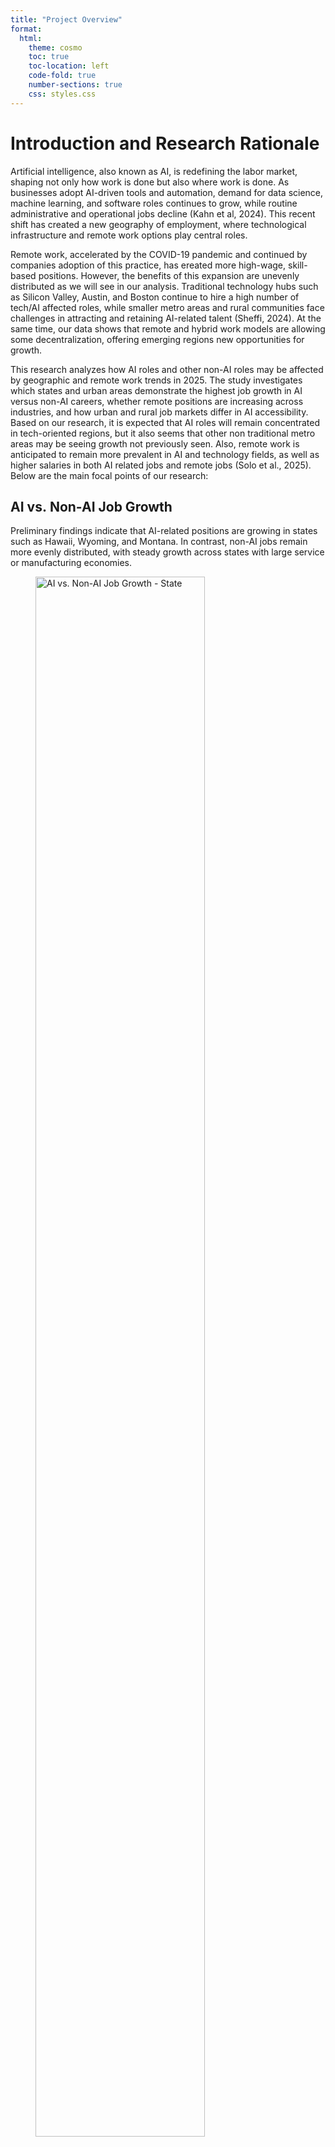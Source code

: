 ```yaml
---
title: "Project Overview"
format: 
  html:
    theme: cosmo        
    toc: true           
    toc-location: left  
    code-fold: true    
    number-sections: true
    css: styles.css     
---
```

# Introduction and Research Rationale

Artificial intelligence, also known as AI, is redefining the labor market, shaping not only how work is done but also where work is done. As businesses adopt AI-driven tools and automation, demand for data science, machine learning, and software roles continues to grow, while routine administrative and operational jobs decline (Kahn et al, 2024). This recent shift has created a new geography of employment, where technological infrastructure and remote work options play central roles.

Remote work, accelerated by the COVID-19 pandemic and continued by companies adoption of this practice, has ereated more high-wage, skill-based positions. However, the benefits of this expansion are unevenly distributed as we will see in our analysis. Traditional technology hubs such as Silicon Valley, Austin, and Boston continue to hire a high number of tech/AI affected roles, while smaller metro areas and rural communities face challenges in attracting and retaining AI-related talent (Sheffi, 2024). At the same time, our data shows that remote and hybrid work models are allowing some decentralization, offering emerging regions new opportunities for growth.

This research analyzes how AI roles and other non-AI roles may be affected by geographic and remote work trends in 2025. The study investigates which states and urban areas demonstrate the highest job growth in AI versus non-AI careers, whether remote positions are increasing across industries, and how urban and rural job markets differ in AI accessibility. Based on our research, it is expected that AI roles will remain concentrated in tech-oriented regions, but it also seems that other non traditional metro areas may be seeing growth not previously seen. Also, remote work is anticipated to remain more prevalent in AI and technology fields, as well as higher salaries in both AI related jobs and remote jobs (Solo et al., 2025). Below are the main focal points of our research:


## AI vs. Non-AI Job Growth

Preliminary findings indicate that AI-related positions are growing in states such as Hawaii, Wyoming, and Montana. In contrast, non-AI jobs remain more evenly distributed, with steady growth across states with large service or manufacturing economies.

![AI vs. Non-AI Job Growth - State](../ad688_group6_geographic_analysis/images/top10state.png){fig-align="center" width="80%"}

![AI vs. Non-AI Job Growth - City](../ad688_group6_geographic_analysis/images/top10city.png){fig-align="center" width="80%"}

## Trends in Remote Work Across Industries

Remote job listings continue to represent a significant share of AI-related careers, especially in Finance and Insurance and Information Industries. Conversely, manufacturing and professional and technical services remain predominantly on-site. 

![Remote Work Trends](../ad688_group6_geographic_analysis/images/remoteindustries.png){fig-align="center" width="80%"}

## Tech Hubs vs. Emerging Locations

Our data shows that job postings are the highest in the New York, Washington DC, Dallas, and Chicago metro areas, while the traditional tech hubs like Boston, the Bay Area, and Austin actually aren't at the top of job postings anymore. The data suggests that this is mostly due to high populations, so a deeper dive into industry would help in showing emerging markets outside of traditional tech hubs.

![Top 15 Tech Hubs](../ad688_group6_geographic_analysis/images/top15techhubs.png){fig-align="center" width="80%"}

## Urban vs. Rural Dynamics

Urban regions continue to host the majority of AI employment due to their access to universities, data infrastructure, and venture capital. However, remote work options are beginning to bridge the urban-rural divide, allowing rural professionals to participate in digital industries without relocating. Rural job markets, while smaller, show almost exact proportions of AI and Non-AI postings, reflecting that AI jobs as a whole don't necessarily require specific locations.

![Urban and Rural AI Makeup](../ad688_group6_geographic_analysis/images/urbanai.png){fig-align="center" width="80%"}

### References

Khan, A., Shad, F., Sethi, S., & Bibi, M. (2024). The impact of artificial intelligence (AI) on job displacement and the future of work. Social Science Review Archives, 2(2), 2296–2306. https://doi.org/10.70670/SRA.v3i1.509

Sheffi, Y. (2024). Technology is not enough: Potential job displacement in an AI-driven future. Journal of Supply Chain Management, Logistics and Procurement, 6(4), 338–351.

Solo, L. B., Hossain, S., & Weah, S. S. II. (2025). AI-powered job market insights: How AI adoption influences salary and job growth projections. North American Academic Research, 8(2), 224–241. https://doi.org/10.5281/zenodo.15212191